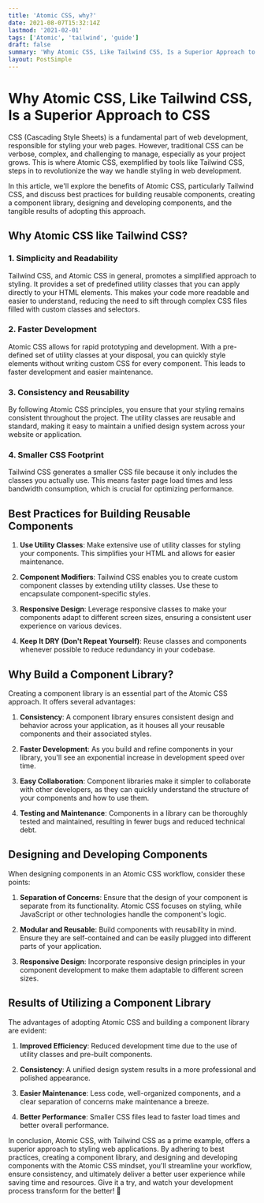 ```yaml
---
title: 'Atomic CSS, why?'
date: 2021-08-07T15:32:14Z
lastmod: '2021-02-01'
tags: ['Atomic', 'tailwind', 'guide']
draft: false
summary: 'Why Atomic CSS, Like Tailwind CSS, Is a Superior Approach to CSS'
layout: PostSimple
---
```


# Why Atomic CSS, Like Tailwind CSS, Is a Superior Approach to CSS

CSS (Cascading Style Sheets) is a fundamental part of web development, responsible for styling your web pages. However, traditional CSS can be verbose, complex, and challenging to manage, especially as your project grows. This is where Atomic CSS, exemplified by tools like Tailwind CSS, steps in to revolutionize the way we handle styling in web development.

In this article, we'll explore the benefits of Atomic CSS, particularly Tailwind CSS, and discuss best practices for building reusable components, creating a component library, designing and developing components, and the tangible results of adopting this approach.

## Why Atomic CSS like Tailwind CSS?

### 1. Simplicity and Readability

Tailwind CSS, and Atomic CSS in general, promotes a simplified approach to styling. It provides a set of predefined utility classes that you can apply directly to your HTML elements. This makes your code more readable and easier to understand, reducing the need to sift through complex CSS files filled with custom classes and selectors.

### 2. Faster Development

Atomic CSS allows for rapid prototyping and development. With a pre-defined set of utility classes at your disposal, you can quickly style elements without writing custom CSS for every component. This leads to faster development and easier maintenance.

### 3. Consistency and Reusability

By following Atomic CSS principles, you ensure that your styling remains consistent throughout the project. The utility classes are reusable and standard, making it easy to maintain a unified design system across your website or application.

### 4. Smaller CSS Footprint

Tailwind CSS generates a smaller CSS file because it only includes the classes you actually use. This means faster page load times and less bandwidth consumption, which is crucial for optimizing performance.

## Best Practices for Building Reusable Components

1. **Use Utility Classes**: Make extensive use of utility classes for styling your components. This simplifies your HTML and allows for easier maintenance.

2. **Component Modifiers**: Tailwind CSS enables you to create custom component classes by extending utility classes. Use these to encapsulate component-specific styles.

3. **Responsive Design**: Leverage responsive classes to make your components adapt to different screen sizes, ensuring a consistent user experience on various devices.

4. **Keep It DRY (Don't Repeat Yourself)**: Reuse classes and components whenever possible to reduce redundancy in your codebase.

## Why Build a Component Library?

Creating a component library is an essential part of the Atomic CSS approach. It offers several advantages:

1. **Consistency**: A component library ensures consistent design and behavior across your application, as it houses all your reusable components and their associated styles.

2. **Faster Development**: As you build and refine components in your library, you'll see an exponential increase in development speed over time.

3. **Easy Collaboration**: Component libraries make it simpler to collaborate with other developers, as they can quickly understand the structure of your components and how to use them.

4. **Testing and Maintenance**: Components in a library can be thoroughly tested and maintained, resulting in fewer bugs and reduced technical debt.

## Designing and Developing Components

When designing components in an Atomic CSS workflow, consider these points:

1. **Separation of Concerns**: Ensure that the design of your component is separate from its functionality. Atomic CSS focuses on styling, while JavaScript or other technologies handle the component's logic.

2. **Modular and Reusable**: Build components with reusability in mind. Ensure they are self-contained and can be easily plugged into different parts of your application.

3. **Responsive Design**: Incorporate responsive design principles in your component development to make them adaptable to different screen sizes.

## Results of Utilizing a Component Library

The advantages of adopting Atomic CSS and building a component library are evident:

1. **Improved Efficiency**: Reduced development time due to the use of utility classes and pre-built components.

2. **Consistency**: A unified design system results in a more professional and polished appearance.

3. **Easier Maintenance**: Less code, well-organized components, and a clear separation of concerns make maintenance a breeze.

4. **Better Performance**: Smaller CSS files lead to faster load times and better overall performance.

In conclusion, Atomic CSS, with Tailwind CSS as a prime example, offers a superior approach to styling web applications. By adhering to best practices, creating a component library, and designing and developing components with the Atomic CSS mindset, you'll streamline your workflow, ensure consistency, and ultimately deliver a better user experience while saving time and resources. Give it a try, and watch your development process transform for the better! 🚀